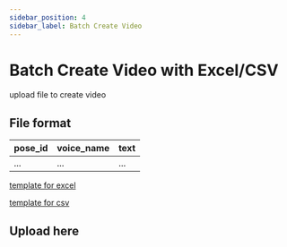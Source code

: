 ```yaml
---
sidebar_position: 4
sidebar_label: Batch Create Video
---
```




# Batch Create Video with Excel/CSV

upload file to create video

## File format

| pose_id | voice_name | text |
| --------- | --------- | ----------- |
| ... | ...| ... |

[template for excel](@site/static/file/batch_create_video_template.xlsx)

[template for csv](@site/static/file/batch_create_video_template.csv)


## Upload here


<BatchVideoCreate />
